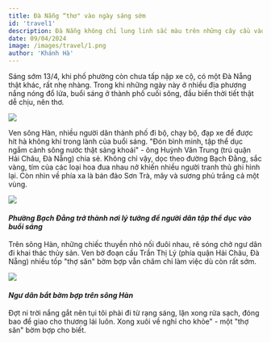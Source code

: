 ```yaml
---
title: Đà Nẵng “thơ" vào ngày sáng sớm
id: 'travel1'
description: Đà Nẵng không chỉ lung linh sắc màu trên những cây cầu vào mỗi tối, mà dòng sông Hàn của thành phố này còn mang một vẻ đẹp yên ả vào sáng sớm.
date: 09/04/2024
image: /images/travel/1.png
author: 'Khánh Hà'
---
```


Sáng sớm 13/4, khi phố phường còn chưa tấp nập xe cộ, có một Đà Nẵng thật khác, rất nhẹ nhàng. Trong khi những ngày này ở nhiều địa phương nắng nóng đổ lửa, buổi sáng ở thành phố cuối sông, đầu biển thời tiết thật dễ chịu, nên thơ.

![](../../public/images/travel/1.png)

Ven sông Hàn, nhiều người dân thành phố đi bộ, chạy bộ, đạp xe để được hít hà không khí trong lành của buổi sáng. "Đón bình minh, tập thể dục ngắm cảnh sông nước thật sảng khoái" - ông Huỳnh Văn Trung (trú quận Hải Châu, Đà Nẵng) chia sẻ.
Không chỉ vậy, dọc theo đường Bạch Đằng, sắc vàng, tím của các loại hoa đua nhau nở khiến nhiều người tranh thủ ghi hình lại. Còn nhìn về phía xa là bán đảo Sơn Trà, mây và sương phủ trắng cả một vùng.

![](../../public/images/travel/2.png)

#### _Phường Bạch Đằng trở thành nơi lý tưởng để người dân tập thể dục vào buổi sáng_

Trên sông Hàn, những chiếc thuyền nhỏ nối đuôi nhau, rẽ sóng chở ngư dân đi khai thác thủy sản. Ven bờ đoạn cầu Trần Thị Lý (phía quận Hải Châu, Đà Nẵng) nhiều tốp "thợ săn" bờm bợp vẫn chăm chỉ làm việc dù còn rất sớm.

![](../../public/images/travel/3.png)

#### _Ngư dân bắt bờm bợp trên sông Hàn_

Đợt ni trời nắng gắt nên tụi tôi phải đi từ rạng sáng, lặn xong rửa sạch, đóng bao để giao cho thương lái luôn. Xong xuôi về nghỉ cho khỏe" - một "thợ săn" bờm bợp cho biết.
